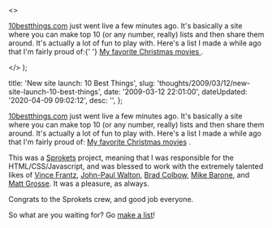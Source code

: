   <>
    <p>
      <a href="http&#58;//10bestthings.com">10bestthings.com</a> just went live
      a few minutes ago. It's basically a site where you can make top 10 (or any
      number, really) lists and then share them around. It's actually a lot of
      fun to play with. Here's a list I made a while ago that I'm fairly proud
      of&#58;{' '}
      <a href="http&#58;//www.10bestthings.com/list/52">
        My favorite Christmas movies
      </a>
      .
    </p>
  </>
);


  title: 'New site launch: 10 Best Things',
  slug: 'thoughts/2009/03/12/new-site-launch-10-best-things',
  date: '2009-03-12 22:01:00',
  dateUpdated: '2020-04-09 09:02:12',
  desc: '',
};

[10bestthings.com](http://10bestthings.com) just went live a few minutes ago. It's basically a site where you can make top 10 (or any number, really) lists and then share them around. It's actually a lot of fun to play with. Here's a list I made a while ago that I'm fairly proud of: [My favorite Christmas movies](http://www.10bestthings.com/list/52) .

This was a [Sprokets](http://sprokets.net) project, meaning that I was responsible for the HTML/CSS/Javascript, and was blessed to work with the extremely talented likes of [Vince Frantz](http://frantzid.com), [John-Paul Walton](http://schemestudio.com), [Brad Colbow](http://colbowdesign.com), [Mike Barone](http://www.nontoxicgroup.com/), and [Matt Grosse](http://www.mattgrosse.com). It was a pleasure, as always.

Congrats to the Sprokets crew, and good job everyone.

So what are you waiting for? Go [make a list](http://10bestthings.com)!
